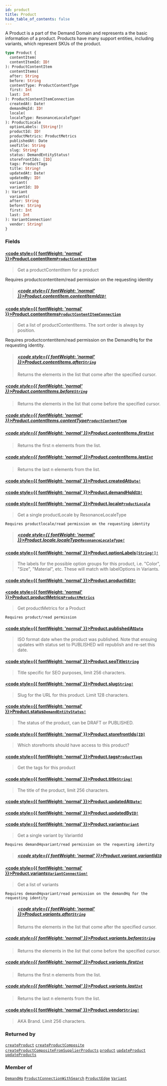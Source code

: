 ```yaml
---
id: product
title: Product
hide_table_of_contents: false
---
```








A Product is a part of the Demand Domain and represents a the basic information of a product.
Products have many support entities, including variants, which represent SKUs of the product.

```graphql
type Product {
  contentItem(
  contentItemId: ID!
): ProductContentItem
  contentItems(
  after: String
  before: String
  contentType: ProductContentType
  first: Int
  last: Int
): ProductContentItemConnection
  createdAt: Date!
  demandHqId: ID!
  locale(
  localeType: ResonanceLocaleType!
): ProductLocale
  optionLabels: [String!]!
  productId: ID!
  productMetrics: ProductMetrics
  publishedAt: Date
  seoTitle: String
  slug: String!
  status: DemandEntityStatus!
  storefrontIds: [ID]
  tags: ProductTags
  title: String!
  updatedAt: Date!
  updatedBy: ID!
  variant(
  variantId: ID
): Variant
  variants(
  after: String
  before: String
  first: Int
  last: Int
): VariantConnection!
  vendor: String!
}
```


### Fields

#### [<code style={{ fontWeight: 'normal' }}>Product.<b>contentItem</b></code>](#)<Bullet />[`ProductContentItem`](/demand/api/graphql-admin/reference/objects/product-content-item) <Badge class="secondary" text="object"/>
> Get a productContentItem for a product

Requires productcontentitem/read permission on the requesting identity
> ##### [<code style={{ fontWeight: 'normal' }}>Product.contentItem.<b>contentItemId</b></code>](#)<Bullet />[`ID!`](/demand/api/graphql-admin/reference/scalars/id) <Badge class="secondary" text="non-null"/> <Badge class="secondary" text="scalar"/>
> 
> 

#### [<code style={{ fontWeight: 'normal' }}>Product.<b>contentItems</b></code>](#)<Bullet />[`ProductContentItemConnection`](/demand/api/graphql-admin/reference/objects/product-content-item-connection) <Badge class="secondary" text="object"/>
> Get a list of productContentItems. The sort order is always by position.

Requires productcontentitem/read permission on the DemandHq for the requesting identity.
> ##### [<code style={{ fontWeight: 'normal' }}>Product.contentItems.<b>after</b></code>](#)<Bullet />[`String`](/demand/api/graphql-admin/reference/scalars/string) <Badge class="secondary" text="scalar"/>
> Returns the elements in the list that come after the specified cursor.
> 

##### [<code style={{ fontWeight: 'normal' }}>Product.contentItems.<b>before</b></code>](#)<Bullet />[`String`](/demand/api/graphql-admin/reference/scalars/string) <Badge class="secondary" text="scalar"/>
> Returns the elements in the list that come before the specified cursor.
> 

##### [<code style={{ fontWeight: 'normal' }}>Product.contentItems.<b>contentType</b></code>](#)<Bullet />[`ProductContentType`](/demand/api/graphql-admin/reference/enums/product-content-type) <Badge class="secondary" text="enum"/>
> 
> 

##### [<code style={{ fontWeight: 'normal' }}>Product.contentItems.<b>first</b></code>](#)<Bullet />[`Int`](/demand/api/graphql-admin/reference/scalars/int) <Badge class="secondary" text="scalar"/>
> Returns the first n elements from the list.
> 

##### [<code style={{ fontWeight: 'normal' }}>Product.contentItems.<b>last</b></code>](#)<Bullet />[`Int`](/demand/api/graphql-admin/reference/scalars/int) <Badge class="secondary" text="scalar"/>
> Returns the last n elements from the list.
> 

#### [<code style={{ fontWeight: 'normal' }}>Product.<b>createdAt</b></code>](#)<Bullet />[`Date!`](/demand/api/graphql-admin/reference/scalars/date) <Badge class="secondary" text="non-null"/> <Badge class="secondary" text="scalar"/>
> 
> 

#### [<code style={{ fontWeight: 'normal' }}>Product.<b>demandHqId</b></code>](#)<Bullet />[`ID!`](/demand/api/graphql-admin/reference/scalars/id) <Badge class="secondary" text="non-null"/> <Badge class="secondary" text="scalar"/>
> 
> 

#### [<code style={{ fontWeight: 'normal' }}>Product.<b>locale</b></code>](#)<Bullet />[`ProductLocale`](/demand/api/graphql-admin/reference/objects/product-locale) <Badge class="secondary" text="object"/>
> Get a single productLocale by ResonanceLocaleType

    Requires productlocale/read permission on the requesting identity
> ##### [<code style={{ fontWeight: 'normal' }}>Product.locale.<b>localeType</b></code>](#)<Bullet />[`ResonanceLocaleType!`](/demand/api/graphql-admin/reference/enums/resonance-locale-type) <Badge class="secondary" text="non-null"/> <Badge class="secondary" text="enum"/>
> 
> 

#### [<code style={{ fontWeight: 'normal' }}>Product.<b>optionLabels</b></code>](#)<Bullet />[`[String!]!`](/demand/api/graphql-admin/reference/scalars/string) <Badge class="secondary" text="non-null"/> <Badge class="secondary" text="scalar"/>
> The labels for the possible option groups for this product, i.e. "Color", "Size", "Material", etc.
These will match with labelOptions in Variants.
> 

#### [<code style={{ fontWeight: 'normal' }}>Product.<b>productId</b></code>](#)<Bullet />[`ID!`](/demand/api/graphql-admin/reference/scalars/id) <Badge class="secondary" text="non-null"/> <Badge class="secondary" text="scalar"/>
> 
> 

#### [<code style={{ fontWeight: 'normal' }}>Product.<b>productMetrics</b></code>](#)<Bullet />[`ProductMetrics`](/demand/api/graphql-admin/reference/objects/product-metrics) <Badge class="secondary" text="object"/>
> Get productMetrics for a Product

    Requires product/read permission
> 

#### [<code style={{ fontWeight: 'normal' }}>Product.<b>publishedAt</b></code>](#)<Bullet />[`Date`](/demand/api/graphql-admin/reference/scalars/date) <Badge class="secondary" text="scalar"/>
> ISO format date when the product was published. Note that ensuing updates with
status set to PUBLISHED will republish and re-set this date.
> 

#### [<code style={{ fontWeight: 'normal' }}>Product.<b>seoTitle</b></code>](#)<Bullet />[`String`](/demand/api/graphql-admin/reference/scalars/string) <Badge class="secondary" text="scalar"/>
> Title specific for SEO purposes, limit 256 characters.
> 

#### [<code style={{ fontWeight: 'normal' }}>Product.<b>slug</b></code>](#)<Bullet />[`String!`](/demand/api/graphql-admin/reference/scalars/string) <Badge class="secondary" text="non-null"/> <Badge class="secondary" text="scalar"/>
> Slug for the URL for this product. Limit 128 characters.
> 

#### [<code style={{ fontWeight: 'normal' }}>Product.<b>status</b></code>](#)<Bullet />[`DemandEntityStatus!`](/demand/api/graphql-admin/reference/enums/demand-entity-status) <Badge class="secondary" text="non-null"/> <Badge class="secondary" text="enum"/>
> The status of the product, can be DRAFT or PUBLISHED.
> 

#### [<code style={{ fontWeight: 'normal' }}>Product.<b>storefrontIds</b></code>](#)<Bullet />[`[ID]`](/demand/api/graphql-admin/reference/scalars/id) <Badge class="secondary" text="list"/> <Badge class="secondary" text="scalar"/>
> Which storefronts should have access to this product?
> 

#### [<code style={{ fontWeight: 'normal' }}>Product.<b>tags</b></code>](#)<Bullet />[`ProductTags`](/demand/api/graphql-admin/reference/objects/product-tags) <Badge class="secondary" text="object"/>
> Get the tags for this product
> 

#### [<code style={{ fontWeight: 'normal' }}>Product.<b>title</b></code>](#)<Bullet />[`String!`](/demand/api/graphql-admin/reference/scalars/string) <Badge class="secondary" text="non-null"/> <Badge class="secondary" text="scalar"/>
> The title of the product, limit 256 characters.
> 

#### [<code style={{ fontWeight: 'normal' }}>Product.<b>updatedAt</b></code>](#)<Bullet />[`Date!`](/demand/api/graphql-admin/reference/scalars/date) <Badge class="secondary" text="non-null"/> <Badge class="secondary" text="scalar"/>
> 
> 

#### [<code style={{ fontWeight: 'normal' }}>Product.<b>updatedBy</b></code>](#)<Bullet />[`ID!`](/demand/api/graphql-admin/reference/scalars/id) <Badge class="secondary" text="non-null"/> <Badge class="secondary" text="scalar"/>
> 
> 

#### [<code style={{ fontWeight: 'normal' }}>Product.<b>variant</b></code>](#)<Bullet />[`Variant`](/demand/api/graphql-admin/reference/objects/variant) <Badge class="secondary" text="object"/>
> Get a single variant by VariantId

    Requires demandHqvariant/read permission on the requesting identity
> ##### [<code style={{ fontWeight: 'normal' }}>Product.variant.<b>variantId</b></code>](#)<Bullet />[`ID`](/demand/api/graphql-admin/reference/scalars/id) <Badge class="secondary" text="scalar"/>
> 
> 

#### [<code style={{ fontWeight: 'normal' }}>Product.<b>variants</b></code>](#)<Bullet />[`VariantConnection!`](/demand/api/graphql-admin/reference/objects/variant-connection) <Badge class="secondary" text="non-null"/> <Badge class="secondary" text="object"/>
> Get a list of variants

    Requires demandHqvariant/read permission on the demandHq for the requesting identity
> ##### [<code style={{ fontWeight: 'normal' }}>Product.variants.<b>after</b></code>](#)<Bullet />[`String`](/demand/api/graphql-admin/reference/scalars/string) <Badge class="secondary" text="scalar"/>
> Returns the elements in the list that come after the specified cursor.
> 

##### [<code style={{ fontWeight: 'normal' }}>Product.variants.<b>before</b></code>](#)<Bullet />[`String`](/demand/api/graphql-admin/reference/scalars/string) <Badge class="secondary" text="scalar"/>
> Returns the elements in the list that come before the specified cursor.
> 

##### [<code style={{ fontWeight: 'normal' }}>Product.variants.<b>first</b></code>](#)<Bullet />[`Int`](/demand/api/graphql-admin/reference/scalars/int) <Badge class="secondary" text="scalar"/>
> Returns the first n elements from the list.
> 

##### [<code style={{ fontWeight: 'normal' }}>Product.variants.<b>last</b></code>](#)<Bullet />[`Int`](/demand/api/graphql-admin/reference/scalars/int) <Badge class="secondary" text="scalar"/>
> Returns the last n elements from the list.
> 

#### [<code style={{ fontWeight: 'normal' }}>Product.<b>vendor</b></code>](#)<Bullet />[`String!`](/demand/api/graphql-admin/reference/scalars/string) <Badge class="secondary" text="non-null"/> <Badge class="secondary" text="scalar"/>
> AKA Brand. Limit 256 characters.
> 



### Returned by

[`createProduct`](/demand/api/graphql-admin/reference/mutations/create-product)  <Badge class="secondary" text="mutation"/><Bullet />[`createProductComposite`](/demand/api/graphql-admin/reference/mutations/create-product-composite)  <Badge class="secondary" text="mutation"/><Bullet />[`createProductCompositeFromSupplierProducts`](/demand/api/graphql-admin/reference/mutations/create-product-composite-from-supplier-products)  <Badge class="secondary" text="mutation"/><Bullet />[`product`](/demand/api/graphql-admin/reference/queries/product)  <Badge class="secondary" text="query"/><Bullet />[`updateProduct`](/demand/api/graphql-admin/reference/mutations/update-product)  <Badge class="secondary" text="mutation"/><Bullet />[`updateProducts`](/demand/api/graphql-admin/reference/mutations/update-products)  <Badge class="secondary" text="mutation"/>

### Member of

[`DemandHq`](/demand/api/graphql-admin/reference/objects/demand-hq)  <Badge class="secondary" text="object"/><Bullet />[`ProductConnectionWithSearch`](/demand/api/graphql-admin/reference/objects/product-connection-with-search)  <Badge class="secondary" text="object"/><Bullet />[`ProductEdge`](/demand/api/graphql-admin/reference/objects/product-edge)  <Badge class="secondary" text="object"/><Bullet />[`Variant`](/demand/api/graphql-admin/reference/objects/variant)  <Badge class="secondary" text="object"/>



